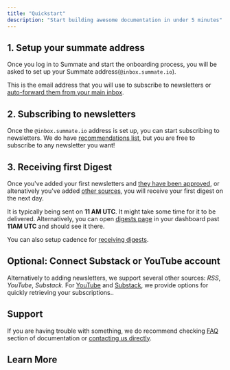 ```yaml
---
title: "Quickstart"
description: "Start building awesome documentation in under 5 minutes"
---
```



## 1. Setup your summate address

Once you log in to Summate and start the onboarding process, you will be asked to set up your Summate address(`@inbox.summate.io`).

This is the email address that you will use to subscribe to newsletters or [auto-forward them from your main inbox](/essentials/auto-forwarding).

## 2. Subscribing to newsletters

Once the `@inbox.summate.io` address is set up, you can start subscribing to newsletters. We do have [recommendations list](/useful-links/ai), but you are free to subscribe to any newsletter you want!

## 3. Receiving first Digest

Once you've added your first newsletters and [they have been approved](/essentials/managing-newsletters#basic-concepts), or altenatively you've added [other sources](/essentials/other-sources), you will receive your first digest on the next day.

It is typically being sent on **11 AM UTC**. It might take some time for it to be delivered. Alternatively, you can open [digests page](https://summate.io/digests) in your dashboard past **11AM UTC** and should see it there.

You can also setup cadence for [receiving digests](/essentials/customizing-digests).

## Optional: Connect Substack or YouTube account

Alternatively to adding newsletters, we support several other sources: _RSS_, _YouTube_, _Substack_. For [YouTube](/integrations/youtube) and [Substack](/integrations/substack), we provide options for quickly retrieving your subscriptions..

## Support

If you are having trouble with something, we do recommend checking [FAQ](/faq) section of documentation or [contacting us directly](mailto:support@summate.io).

## Learn More

<BasicRecommendationCards />
